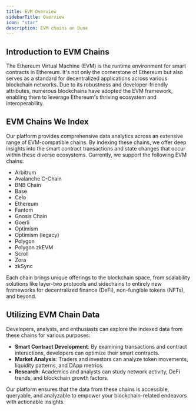 ```yaml
---
title: EVM Overview
sidebarTitle: Overview
icon: "star"
description: EVM chains on Dune
---
```


## Introduction to EVM Chains

The Ethereum Virtual Machine (EVM) is the runtime environment for smart contracts in Ethereum. It's not only the cornerstone of Ethereum but also serves as a standard for decentralized applications across various blockchain networks. Due to its robustness and developer-friendly attributes, numerous blockchains have adopted the EVM framework, enabling them to leverage Ethereum's thriving ecosystem and interoperability.

## EVM Chains We Index

Our platform provides comprehensive data analytics across an extensive range of EVM-compatible chains. By indexing these chains, we offer deep insights into the smart contract transactions and state changes that occur within these diverse ecosystems. Currently, we support the following EVM chains:

- Arbitrum
- Avalanche C-Chain
- BNB Chain
- Base
- Celo
- Ethereum
- Fantom
- Gnosis Chain
- Goerli
- Optimism
- Optimism (legacy)
- Polygon
- Polygon zkEVM
- Scroll
- Zora
- zkSync

Each chain brings unique offerings to the blockchain space, from scalability solutions like layer-two protocols and sidechains to entirely new frameworks for decentralized finance (DeFi), non-fungible tokens (NFTs), and beyond.

## Utilizing EVM Chain Data

Developers, analysts, and enthusiasts can explore the indexed data from these chains for various purposes:

- **Smart Contract Development**: By examining transactions and contract interactions, developers can optimize their smart contracts.
- **Market Analysis**: Traders and investors can analyze token movements, liquidity patterns, and DApp metrics.
- **Research**: Academics and analysts can study network activity, DeFi trends, and blockchain growth factors.

Our platform ensures that the data from these chains is accessible, queryable, and analyzable to empower your blockchain-related endeavors with actionable insights.
